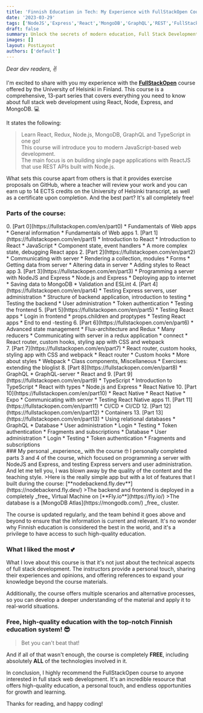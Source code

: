 ```yaml
---
title: 'Finnish Education in Tech: My Experience with FullStackOpen Course'
date: '2023-03-29'
tags: ['NodeJS','Express','React','MongoDB','GraphQL','REST','FullStackOpen','UniversityOfHelsinki','FinnishEducation','FreeCourse','Certificate','HighQualityEducation']
draft: false
summary: Unlock the secrets of modern education, Full Stack Development with the Finnish course. My Mind-Blowing experience with Finnish Education will leave you wanting more!
images: []
layout: PostLayout
authors: ['default']
---
```


_Dear dev readers,_ ✌

I'm excited to share with you my experience with the [**FullStackOpen**](https://fullstackopen.com/en/) course offered by the University of Helsinki in Finland. This course is a comprehensive, 13-part series that covers everything you need to know about full stack web development using React, Node, Express, and MongoDB. 💻  

It states the following:
>Learn React, Redux, Node.js, MongoDB, GraphQL and TypeScript in one go!  
>This course will introduce you to modern JavaScript-based web development.  
>The main focus is on building single page applications with ReactJS that use REST APIs built with Node.js.

What sets this course apart from others is that it provides exercise proposals on GitHub, where a teacher will review your work and you can earn up to 14 ECTS credits on the University of Helsinki transcript, as well as a certificate upon completion. And the best part? It's all completely free!
### Parts of the course:
<div style={{display: 'flex'}}>
<div>
0. [Part 0](https://fullstackopen.com/en/part0)  
* Fundamentals of Web apps
  * General information
  * Fundamentals of Web apps
1. [Part 1](https://fullstackopen.com/en/part1)  
* Introduction to React
  * Introduction to React
  * JavaScript
  * Component state, event handlers
  * A more complex state, debugging React apps
2. [Part 2](https://fullstackopen.com/en/part2)  
* Communicating with server
    * Rendering a collection, modules
    * Forms
    * Getting data from server
    * Altering data in server
    * Adding styles to React app
3. [Part 3](https://fullstackopen.com/en/part3)  
* Programming a server with NodeJS and Express
  * Node.js and Express
    * Deploying app to internet
    * Saving data to MongoDB
    * Validation and ESLint
4. [Part 4](https://fullstackopen.com/en/part4)  
* Testing Express servers, user administration
  * Structure of backend application, introduction to testing
    * Testing the backend
    * User administration
    * Token authentication
    * Testing the frontend
5. [Part 5](https://fullstackopen.com/en/part5)  
* Testing React apps
    * Login in frontend
    * props.children and proptypes
    * Testing React apps
    * End to end -testing
6. [Part 6](https://fullstackopen.com/en/part6)  
* Advanced state management
    * Flux-architecture and Redux
    * Many reducers
    * Communicating with server in a redux application
    * connect
    * React router, custom hooks, styling app with CSS and webpack
</div>
<div>
7. [Part 7](https://fullstackopen.com/en/part7)  
* React router, custom hooks, styling app with CSS and webpack
    * React router
    * Custom hooks
    * More about styles
    * Webpack
    * Class components, Miscellaneous
    * Exercises: extending the bloglist
8. [Part 8](https://fullstackopen.com/en/part8)  
* GraphQL
    * GraphQL-server
    * React and
9. [Part 9](https://fullstackopen.com/en/part9)  
* TypeScript
    * Introduction to TypeScript
    * React with types
    * Node.js and Express
    * React Native
10. [Part 10](https://fullstackopen.com/en/part10)  
* React Native
    * React Native
    * Expo
    * Communicating with server
    * Testing React Native apps
11. [Part 11](https://fullstackopen.com/en/part11)  
* CI/CD
    * CI/CD
12. [Part 12](https://fullstackopen.com/en/part12)  
* Containers
13. [Part 13](https://fullstackopen.com/en/part13)  
* Using relational databases
    * GraphQL
    * Database
    * User administration
    * Login
    * Testing
    * Token authentication
    * Fragments and subscriptions
    * Database
    * User administration
    * Login
    * Testing
    * Token authentication
    * Fragments and subscriptions
</div>
</div>
### My personal _experience_ with the course 🤓
I personally completed parts 3 and 4 of the course, which focused on programming a server with NodeJS and Express, and testing Express servers and user administration. And let me tell you, I was blown away by the quality of the content and the teaching style.  
>Here is the really simple app but with a lot of features that I built during the course: [**nodebackend.fly.dev**](https://nodebackend.fly.dev/)  
>The backend and frontend is deployed in a completely _free_ Virtual Machine on [**Fly.io**](https://fly.io/)
>The database is a [MongoDB Atlas](https://mongodb.com/) _free_ cluster.

The course is updated regularly, and the team behind it goes above and beyond to ensure that the information is current and relevant. It's no wonder why Finnish education is considered the best in the world, and it's a privilege to have access to such high-quality education.

### What I liked the most 💕
What I love about this course is that it's not just about the technical aspects of full stack development. The instructors provide a personal touch, sharing their experiences and opinions, and offering references to expand your knowledge beyond the course materials.

Additionally, the course offers multiple scenarios and alternative processes, so you can develop a deeper understanding of the material and apply it to real-world situations.

### Free, high-quality education with the top-notch Finnish education system! 😎
>Bet you can't beat that!  

And if all of that wasn't enough, the course is completely **FREE**, including absolutely **ALL** of the technologies involved in it.

In conclusion, I highly recommend the FullStackOpen course to anyone interested in full stack web development. It's an incredible resource that offers high-quality education, a personal touch, and endless opportunities for growth and learning.

Thanks for reading, and happy coding!
